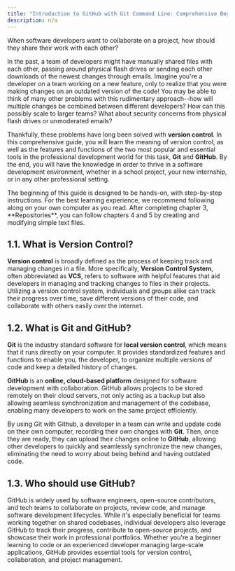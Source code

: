 ```yaml
---
title: "Introduction to GitHub with Git Command Line: Comprehensive Beginner's Guide"
description: n/a
---
```



When software developers want to collaborate on a project, how should they share their work with each other?

In the past, a team of developers might have manually shared files with each other, passing around physical flash drives or sending each other downloads of the newest changes through emails. Imagine you're a developer on a team working on a new feature, only to realize that you were making changes on an outdated version of the code! You may be able to think of many other problems with this rudimentary approach--how will multiple changes be combined between different developers? How can this possibly scale to larger teams? What about security concerns from physical flash drives or unmoderated emails?

Thankfully, these problems have long been solved with **version control**. In this comprehensive guide, you will learn the meaning of version control, as well as the features and functions of the two most popular and essential tools in the professional development world for this task, **Git** and **GitHub**. By the end, you will have the knowledge in order to thrive in a software development environment, whether in a school project, your new internship, or in any other professional setting.

<Aside type="tip" title="Tip">The beginning of this guide is designed to be hands-on, with step-by-step instructions. For the best learning experience, we recommend following along on your own computer as you read. After completing chapter 3, **Repositories**, you can follow chapters 4 and 5 by creating and modifying simple text files.</Aside>

## 1.1. What is Version Control?

**Version control** is broadly defined as the process of keeping track and managing changes in a file. More specifically, **Version Control System**, often abbreviated as **VCS**, refers to software with helpful features that aid developers in managing and tracking changes to files in their projects. Utilizing a version control system, individuals and groups alike can track their progress over time, save different versions of their code, and collaborate with others easily over the internet.

## 1.2. What is Git and GitHub?

**Git** is the industry standard software for **local version control**, which means that it runs directly on your computer. It provides standardized features and functions to enable you, the developer, to organize multiple versions of code and keep a detailed history of changes.

**GitHub** is an **online, cloud-based platform** designed for software development with collaboration. GitHub allows projects to be stored remotely on their cloud servers, not only acting as a backup  but also allowing seamless synchronization and management of the codebase, enabling many developers to work on the same project efficiently.

By using Git with Github, a developer in a team can write and update code on their own computer, recording their own changes with **Git**. Then, once they are ready, they can upload their changes online to **GitHub**, allowing other developers to quickly and seamlessly synchronize the new changes, eliminating the need to worry about being behind and having outdated code.

## 1.3. Who should use GitHub?

GitHub is widely used by software engineers, open-source contributors, and tech teams to collaborate on projects, review code, and manage software development lifecycles. While it's especially beneficial for teams working together on shared codebases, individual developers also leverage GitHub to track their progress, contribute to open-source projects, and showcase their work in professional portfolios. Whether you're a beginner learning to code or an experienced developer managing large-scale applications, GitHub provides essential tools for version control, collaboration, and project management.
